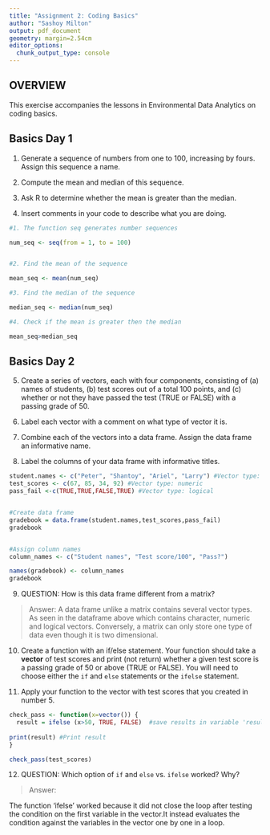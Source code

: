 ```yaml
---
title: "Assignment 2: Coding Basics"
author: "Sashoy Milton"
output: pdf_document
geometry: margin=2.54cm
editor_options: 
  chunk_output_type: console
---
```


## OVERVIEW

This exercise accompanies the lessons in Environmental Data Analytics on coding basics.

## Basics Day 1

1.  Generate a sequence of numbers from one to 100, increasing by fours. Assign this sequence a name.

2.  Compute the mean and median of this sequence.

3.  Ask R to determine whether the mean is greater than the median.

4.  Insert comments in your code to describe what you are doing.

```r

#1. The function seq generates number sequences

num_seq <- seq(from = 1, to = 100)


#2. Find the mean of the sequence

mean_seq <- mean(num_seq)

#3. Find the median of the sequence

median_seq <- median(num_seq)

#4. Check if the mean is greater then the median

mean_seq>median_seq

```

## Basics Day 2

5.  Create a series of vectors, each with four components, consisting of (a) names of students, (b) test scores out of a total 100 points, and (c) whether or not they have passed the test (TRUE or FALSE) with a passing grade of 50.

6.  Label each vector with a comment on what type of vector it is.

7.  Combine each of the vectors into a data frame. Assign the data frame an informative name.

8.  Label the columns of your data frame with informative titles.

```r

student.names <- c("Peter", "Shantoy", "Ariel", "Larry") #Vector type: character
test_scores <- c(67, 85, 34, 92) #Vector type: numeric
pass_fail <-c(TRUE,TRUE,FALSE,TRUE) #Vector type: logical


#Create data frame
gradebook = data.frame(student.names,test_scores,pass_fail)
gradebook


#Assign column names
column_names <- c("Student names", "Test score/100", "Pass?")

names(gradebook) <- column_names
gradebook
```

9.  QUESTION: How is this data frame different from a matrix?

> Answer: A data frame unlike a matrix contains several vector types. As seen in the dataframe above which contains character, numeric and logical vectors. Conversely, a matrix can only store one type of data even though it is two dimensional.

10. Create a function with an if/else statement. Your function should take a **vector** of test scores and print (not return) whether a given test score is a passing grade of 50 or above (TRUE or FALSE). You will need to choose either the `if` and `else` statements or the `ifelse` statement. 

11. Apply your function to the vector with test scores that you created in number 5.

```r

check_pass <- function(x=vector()) {
  result = ifelse (x>50, TRUE, FALSE)  #save results in variable 'result"
  
print(result) #Print result
}

check_pass(test_scores)

```

12. QUESTION: Which option of `if` and `else` vs. `ifelse` worked? Why?

> Answer:

The function 'ifelse' worked because it did not close the loop after testing the condition on the first variable in the vector.It instead evaluates the condition against the variables in the vector one by one in a loop.